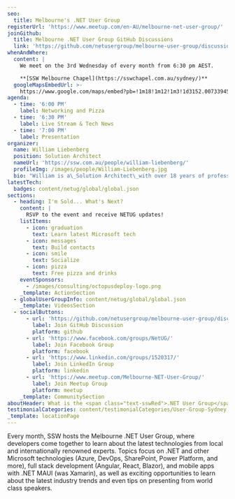```yaml
---
seo:
  title: Melbourne's .NET User Group
registerUrl: 'https://www.meetup.com/en-AU/melbourne-net-user-group/'
joinGithub:
  title: Melbourne .NET User Group GitHub Discussions
  link: 'https://github.com/netusergroup/melbourne-user-group/discussions'
whenAndWhere:
  content: |
    We meet on the 3rd Wednesday of every month from 6:30 pm AEST.

    **[SSW Melbourne Chapel](https://sswchapel.com.au/sydney/)**
  googleMapsEmbedUrl: >-
    https://www.google.com/maps/embed?pb=!1m18!1m12!1m3!1d3152.007339456588!2d144.95901201211748!3d-37.81329707185888!2m3!1f0!2f0!3f0!3m2!1i1024!2i768!4f13.1!3m3!1m2!1s0x6ad642b52a701573%3A0x609aa8f6d5bdb7cb!2sSSW%20Melbourne%20-%20Enterprise%20Software%20Development!5e0!3m2!1sen!2sau!4v1698041734093!5m2!1sen!2sau
agenda:
  - time: '6:00 PM'
    label: Networking and Pizza
  - time: '6:30 PM'
    label: Live Stream & Tech News
  - time: '7:00 PM'
    label: Presentation
organizer:
  name: William Liebenberg
  position: Solution Architect
  nameUrl: 'https://ssw.com.au/people/william-liebenberg/'
  profileImg: /images/people/William-Liebenberg.jpg
  bio: "William is a\_Solution Architect\_with over 18 years of professional experience spanning multiple industries such as Heavy Engineering, Mining, 3D Graphics, Education and Finance.\n"
latestTech:
  badges: content/netug/global/global.json
sections:
  - heading: I'm Sold... What's Next?
    content: |
      RSVP to the event and receive NETUG updates!
    listItems:
      - icon: graduation
        text: Learn latest Microsoft tech
      - icon: messages
        text: Build contacts
      - icon: smile
        text: Socialize
      - icon: pizza
        text: Free pizza and drinks
    eventSponsors:
      - /images/consulting/octopusdeploy-logo.png
    _template: ActionSection
  - globalUserGroupInfo: content/netug/global/global.json
    _template: VideosSection
  - socialButtons:
      - url: 'https://github.com/netusergroup/melbourne-user-group/discussions'
        label: Join GitHub Discussion
        platform: github
      - url: 'https://www.facebook.com/groups/NetUG/'
        label: Join Facebook Group
        platform: facebook
      - url: 'https://www.linkedin.com/groups/1520317/'
        label: Join LinkedIn Group
        platform: linkedin
      - url: 'https://www.meetup.com/Melbourne-NET-User-Group/'
        label: Join Meetup Group
        platform: meetup
    _template: CommunitySection
aboutHeader: What is the <span class="text-sswRed">.NET User Group</span>?
testimonialCategories: content/testimonialCategories/User-Group-Sydney.mdx
_template: locationPage
---
```


Every month, SSW hosts the Melbourne .NET User Group, where developers come together to learn about the latest technologies from local and internationally renowned experts. Topics focus on .NET and other Microsoft technologies (Azure, DevOps, SharePoint, Power Platform, and more), full stack development (Angular, React, Blazor), and mobile apps with .NET MAUI (was Xamarin), as well as exciting opportunities to learn about the latest industry trends and even tips on presenting from world class speakers.

